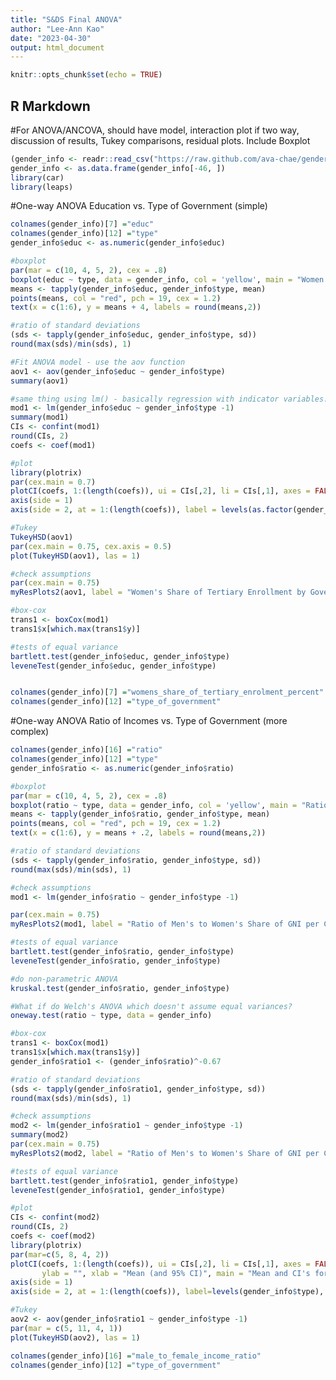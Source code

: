 ```yaml
---
title: "S&DS Final ANOVA"
author: "Lee-Ann Kao"
date: "2023-04-30"
output: html_document
---
```


```r
knitr::opts_chunk$set(echo = TRUE)
```

## R Markdown

#For ANOVA/ANCOVA, should have model, interaction plot if two way, discussion of results, Tukey comparisons, residual plots. Include Boxplot
```r
(gender_info <- readr::read_csv("https://raw.github.com/ava-chae/genderinfo/main/finalmerge.csv"))
gender_info <- as.data.frame(gender_info[-46, ])
library(car)
library(leaps)
```
#One-way ANOVA Education vs. Type of Government (simple)
```r
colnames(gender_info)[7] ="educ"
colnames(gender_info)[12] ="type"
gender_info$educ <- as.numeric(gender_info$educ)

#boxplot
par(mar = c(10, 4, 5, 2), cex = .8)
boxplot(educ ~ type, data = gender_info, col = 'yellow', main = "Women's Share of Tertiary Enrollment by Government Type", ylab = "Government Type", xlab = "", cex.axis = 0.7, las = 2)
means <- tapply(gender_info$educ, gender_info$type, mean)
points(means, col = "red", pch = 19, cex = 1.2)
text(x = c(1:6), y = means + 4, labels = round(means,2))

#ratio of standard deviations
(sds <- tapply(gender_info$educ, gender_info$type, sd))
round(max(sds)/min(sds), 1)

#Fit ANOVA model - use the aov function
aov1 <- aov(gender_info$educ ~ gender_info$type)
summary(aov1)

#same thing using lm() - basically regression with indicator variables.
mod1 <- lm(gender_info$educ ~ gender_info$type -1)
summary(mod1)
CIs <- confint(mod1)
round(CIs, 2)
coefs <- coef(mod1)

#plot
library(plotrix)
par(cex.main = 0.7)
plotCI(coefs, 1:(length(coefs)), ui = CIs[,2], li = CIs[,1], axes = FALSE, err = "x", ylab = "", xlab = "Mean (and 95% CI)", main = "Mean and CI's for Women's Share of Tertiary Enrollment by Government Type", lwd = 2, col = "blue")
axis(side = 1)
axis(side = 2, at = 1:(length(coefs)), label = levels(as.factor(gender_info$type)), las = 2)

#Tukey
TukeyHSD(aov1)
par(cex.main = 0.75, cex.axis = 0.5)
plot(TukeyHSD(aov1), las = 1)

#check assumptions
par(cex.main = 0.75)
myResPlots2(aov1, label = "Women's Share of Tertiary Enrollment by Government Type")

#box-cox
trans1 <- boxCox(mod1)
trans1$x[which.max(trans1$y)]

#tests of equal variance
bartlett.test(gender_info$educ, gender_info$type)
leveneTest(gender_info$educ, gender_info$type)


colnames(gender_info)[7] ="womens_share_of_tertiary_enrolment_percent"
colnames(gender_info)[12] ="type_of_government"
```

#One-way ANOVA Ratio of Incomes vs. Type of Government (more complex)
```r
colnames(gender_info)[16] ="ratio"
colnames(gender_info)[12] ="type"
gender_info$ratio <- as.numeric(gender_info$ratio)

#boxplot
par(mar = c(10, 4, 5, 2), cex = .8)
boxplot(ratio ~ type, data = gender_info, col = 'yellow', main = "Ratio of Men's to Women's Share of GNI per Capita by Government Type", ylab = "Government Type", xlab = "", cex.axis = 0.7, las = 2)
means <- tapply(gender_info$ratio, gender_info$type, mean)
points(means, col = "red", pch = 19, cex = 1.2)
text(x = c(1:6), y = means + .2, labels = round(means,2))

#ratio of standard deviations
(sds <- tapply(gender_info$ratio, gender_info$type, sd))
round(max(sds)/min(sds), 1)

#check assumptions
mod1 <- lm(gender_info$ratio ~ gender_info$type -1)

par(cex.main = 0.75)
myResPlots2(mod1, label = "Ratio of Men's to Women's Share of GNI per Capita by Government Type")

#tests of equal variance
bartlett.test(gender_info$ratio, gender_info$type)
leveneTest(gender_info$ratio, gender_info$type)

#do non-parametric ANOVA
kruskal.test(gender_info$ratio, gender_info$type)

#What if do Welch's ANOVA which doesn't assume equal variances?
oneway.test(ratio ~ type, data = gender_info)

#box-cox
trans1 <- boxCox(mod1)
trans1$x[which.max(trans1$y)]
gender_info$ratio1 <- (gender_info$ratio)^-0.67

#ratio of standard deviations
(sds <- tapply(gender_info$ratio1, gender_info$type, sd))
round(max(sds)/min(sds), 1)

#check assumptions
mod2 <- lm(gender_info$ratio1 ~ gender_info$type -1)
summary(mod2)
par(cex.main = 0.75)
myResPlots2(mod2, label = "Ratio of Men's to Women's Share of GNI per Capita by Government Type")

#tests of equal variance
bartlett.test(gender_info$ratio1, gender_info$type)
leveneTest(gender_info$ratio1, gender_info$type)

#plot
CIs <- confint(mod2)
round(CIs, 2)
coefs <- coef(mod2)
library(plotrix)
par(mar=c(5, 8, 4, 2))
plotCI(coefs, 1:(length(coefs)), ui = CIs[,2], li = CIs[,1], axes = FALSE, err = "x",
       ylab = "", xlab = "Mean (and 95% CI)", main = "Mean and CI's for Ratio of Men's to Women's Share of GNI per Capita by Government Type", lwd = 2, col = "blue")
axis(side = 1)
axis(side = 2, at = 1:(length(coefs)), label=levels(gender_info$type), las=2)

#Tukey
aov2 <- aov(gender_info$ratio1 ~ gender_info$type -1)
par(mar = c(5, 11, 4, 1))
plot(TukeyHSD(aov2), las = 1)

colnames(gender_info)[16] ="male_to_female_income_ratio"
colnames(gender_info)[12] ="type_of_government"
```
